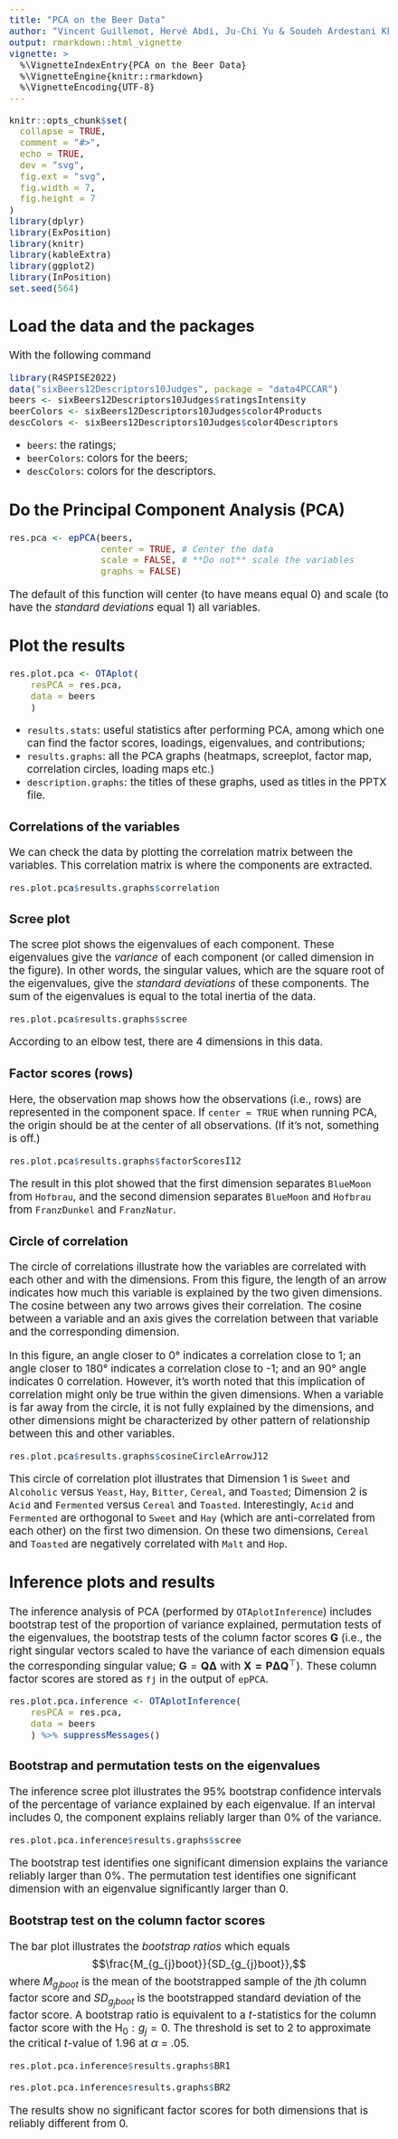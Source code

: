 ```yaml
---
title: "PCA on the Beer Data"
author: "Vincent Guillemot, Hervé Abdi, Ju-Chi Yu & Soudeh Ardestani Khoubrouy"
output: rmarkdown::html_vignette
vignette: >
  %\VignetteIndexEntry{PCA on the Beer Data}
  %\VignetteEngine{knitr::rmarkdown}
  %\VignetteEncoding{UTF-8}
---
```


<style type="text/css">
body {
  font-size: 14pt;
}
</style>

```r
knitr::opts_chunk$set(
  collapse = TRUE,
  comment = "#>",
  echo = TRUE, 
  dev = "svg",
  fig.ext = "svg", 
  fig.width = 7, 
  fig.height = 7
)
library(dplyr)
library(ExPosition)
library(knitr)
library(kableExtra)
library(ggplot2)
library(InPosition)
set.seed(564)
```

## Load the data and the packages

With the following command

```r
library(R4SPISE2022)
data("sixBeers12Descriptors10Judges", package = "data4PCCAR")
beers <- sixBeers12Descriptors10Judges$ratingsIntensity
beerColors <- sixBeers12Descriptors10Judges$color4Products
descColors <- sixBeers12Descriptors10Judges$color4Descriptors
```

 * `beers`: the ratings;
 * `beerColors`: colors for the beers;
 * `descColors`: colors for the descriptors.

## Do the Principal Component Analysis (PCA)

```r
res.pca <- epPCA(beers, 
                 center = TRUE, # Center the data
                 scale = FALSE, # **Do not** scale the variables
                 graphs = FALSE) 
```

The default of this function will center (to have means equal 0) and scale (to have the _standard deviations_ equal 1) all variables.

## Plot the results

```r
res.plot.pca <- OTAplot(
    resPCA = res.pca,
    data = beers
    )
```

 * `results.stats`: useful statistics after performing PCA, among which one can find the factor scores, loadings, eigenvalues, and contributions;
 * `results.graphs`: all the PCA graphs (heatmaps, screeplot, factor map, correlation circles, loading maps etc.) 
 * `description.graphs`: the titles of these graphs, used as titles in the PPTX file.
 
### Correlations of the variables

We can check the data by plotting the correlation matrix between the variables. This correlation matrix is where the components are extracted.

```r
res.plot.pca$results.graphs$correlation
```

### Scree plot

The scree plot shows the eigenvalues of each component. These eigenvalues give the _variance_ of each component (or called dimension in the figure). In other words, the singular values, which are the square root of the eigenvalues, give the _standard deviations_ of these components. The sum of the eigenvalues is equal to the total inertia of the data.

```r
res.plot.pca$results.graphs$scree
```

According to an elbow test, there are 4 dimensions in this data.

### Factor scores (rows)

Here, the observation map shows how the observations (i.e., rows) are represented in the component space. If `center = TRUE` when running PCA, the origin should be at the center of all observations. (If it's not, something is off.)

```r
res.plot.pca$results.graphs$factorScoresI12
```

The result in this plot showed that the first dimension separates `BlueMoon` from `Hofbrau`, and the second dimension separates `BlueMoon` and `Hofbrau` from `FranzDunkel` and `FranzNatur`.

### Circle of correlation

The circle of correlations illustrate how the variables are correlated with each other and with the dimensions. From this figure, the length of an arrow indicates how much this variable is explained by the two given dimensions. The cosine between any two arrows gives their correlation. The cosine between a variable and an axis gives the correlation between that variable and the corresponding dimension. 

In this figure, an angle closer to 0° indicates a correlation close to 1; an angle closer to 180° indicates a correlation close to -1; and an 90° angle indicates 0 correlation. However, it's worth noted that this implication of correlation might only be true within the given dimensions. When a variable is far away from the circle, it is not fully explained by the dimensions, and other dimensions might be characterized by other pattern of relationship between this and other variables.

```r
res.plot.pca$results.graphs$cosineCircleArrowJ12
```

This circle of correlation plot illustrates that Dimension 1 is `Sweet` and `Alcoholic` versus `Yeast`, `Hay`, `Bitter`, `Cereal`, and `Toasted`; Dimension 2 is `Acid` and `Fermented` versus `Cereal` and `Toasted`. Interestingly, `Acid` and `Fermented` are orthogonal to `Sweet` and `Hay` (which are anti-correlated from each other) on the first two dimension. On these two dimensions, `Cereal` and `Toasted` are negatively correlated with `Malt` and `Hop`.

## Inference plots and results

The inference analysis of PCA (performed by `OTAplotInference`) includes bootstrap test of the proportion of variance explained, permutation tests of the eigenvalues, the bootstrap tests of the column factor scores $\mathbf{G}$ (i.e., the right singular vectors scaled to have the variance of each dimension equals the corresponding singular value; $\mathbf{G} = \mathbf{Q}\boldsymbol{\Delta}$ with $\mathbf{X = P}\boldsymbol{\Delta}\mathbf{Q}^\top$). These column factor scores are stored as `fj` in the output of `epPCA`.

```r
res.plot.pca.inference <- OTAplotInference(
    resPCA = res.pca,
    data = beers
    ) %>% suppressMessages()
```

### Bootstrap and permutation tests on the eigenvalues

The inference scree plot illustrates the 95\% bootstrap confidence intervals of the percentage of variance explained by each eigenvalue. If an interval includes 0, the component explains reliably larger than 0\% of the variance.

```r
res.plot.pca.inference$results.graphs$scree
```

The bootstrap test identifies one significant dimension explains the variance reliably larger than 0\%. The permutation test identifies one significant dimension with an eigenvalue significantly larger than 0.

### Bootstrap test on the column factor scores

The bar plot illustrates the _bootstrap ratios_ which equals $$\frac{M_{g_{j}boot}}{SD_{g_{j}boot}},$$ where $M_{g_{j}boot}$ is the mean of the bootstrapped sample of the *j*th column factor score and $SD_{g_{j}boot}$ is the bootstrapped standard deviation of the factor score. A bootstrap ratio is equivalent to a _t_-statistics for the column factor score with the $\mathrm{H}_0: g_j = 0$. The threshold is set to 2 to approximate the critical _t_-value of 1.96 at $\alpha$ = .05.

```r
res.plot.pca.inference$results.graphs$BR1
```

```r
res.plot.pca.inference$results.graphs$BR2
```

The results show no significant factor scores for both dimensions that is reliably different from 0.
